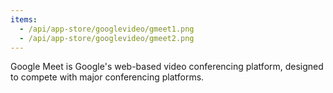```yaml
---
items:
  - /api/app-store/googlevideo/gmeet1.png
  - /api/app-store/googlevideo/gmeet2.png
---
```


Google Meet is Google's web-based video conferencing platform, designed to compete with major conferencing platforms.
